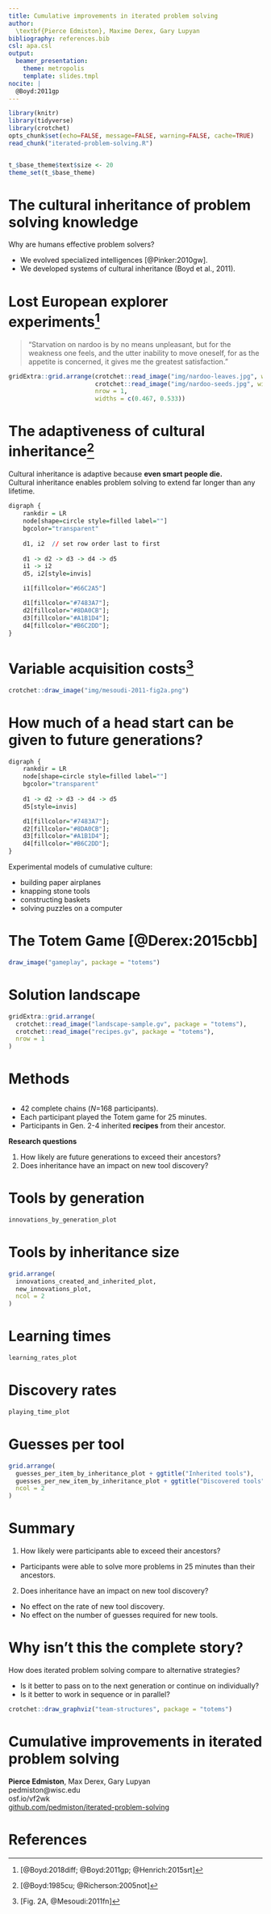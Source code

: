 ```yaml
---
title: Cumulative improvements in iterated problem solving
author: 
  \textbf{Pierce Edmiston}, Maxime Derex, Gary Lupyan
bibliography: references.bib
csl: apa.csl
output:
  beamer_presentation:
    theme: metropolis
    template: slides.tmpl
nocite: |
  @Boyd:2011gp
---
```

```r
library(knitr)
library(tidyverse)
library(crotchet)
opts_chunk$set(echo=FALSE, message=FALSE, warning=FALSE, cache=TRUE)
read_chunk("iterated-problem-solving.R")
```
```r
```
```r
t_$base_theme$text$size <- 20
theme_set(t_$base_theme)
```

# The cultural inheritance of problem solving knowledge

Why are humans effective problem solvers?

- We evolved specialized intelligences [@Pinker:2010gw].
- We developed systems of cultural inheritance (Boyd et al., 2011).

<!--
It seems relatively uncontroverial to say that humans are effective problem
solvers, but it is worth considering what the evidence actually is, that we are
good at problem solving. One way to think about it, from an evolutionary
perspective, is that our species, and no other, has been able to solve the
problems necessary for survival in nearly every terrestrial environment on the
planet. No other single species is able to do this. So what are the
explanations for why humans are so good at adaptive problem solving?

One answer to this question is that we evolved specialized intelligences. On
this view, we are effective problem solvers because our brains evolved so that
individuals could be smart and solve different kinds of problems on their own.

An alternative view is that we owe our success in problem solving in large
part to our systems of cultural inheritance. On this view, it's not our
ability to solve problems as individuals that is all that impressive.
Instead, it's our ability to copy other people that makes us adaptive
problem solvers. Humans may be smart, but cultures are smarter.
-->

# Lost European explorer experiments[^lostexplorer]

> "Starvation on nardoo is by no means unpleasant, but for the weakness one
  feels, and the utter inability to move oneself, for as the appetite is
  concerned, it gives me the greatest satisfaction."

```r
gridExtra::grid.arrange(crotchet::read_image("img/nardoo-leaves.jpg", width = 0.9),
                        crotchet::read_image("img/nardoo-seeds.jpg", width = 0.9),
                        nrow = 1,
                        widths = c(0.467, 0.533))
```

[^lostexplorer]: [@Boyd:2018diff; @Boyd:2011gp; @Henrich:2015srt]

<!--
A favorite source of evidence for why cultures are more adaptive than
individuals comes from what Rob Boyd has termed the Lost European explorer
experiments. This is where a group of intelligent and well-equipped
adventurers somehow gets stranded in a foreign land, and the test is whether
they can survive off the land long enough to make it back home. The irony of
these experiments is that the explorers often die right alongside indigenous
populations who have somehow figured out how to thrive in the same
environment.

An example of this is the Burke and Wills expedition across Australia. As they
ventured across inland Australia they were running out of supplies, but they
ran into a group of Aborigines that was surviving off the land just fine. They
saw that these Aborigines survived largely by eating an acquatic fern called
nardoo, pictured here. The Aborigines prepared this plant by mashing it into
a paste and forming it into little cakes. But all the explorers saw was that
the Aborigines were eating a lot of nardoo, and so they assumed it wasn't
harmful. It turns out that the food preparation process removed toxins from
the nardoo, and when eaten unprepared, it caused a form of thamine deficiency
that ultimately lead to their deaths.

Here is a passage from Wills diary shortly before he died, describing how
odd it was to die of starvation with a full belly.

> Starvation on nardoo is by no means unpleasant, but for the weakness one
  feels, and the utter inability to move oneself, for as the appetite is
  concerned, it gives me the greatest satisfaction.

The Lost European explorer experiments demonstrate that in some cases cultures
seem to be better at solving problems than any individual plopped down in the
same environmental conditions.
-->

# The adaptiveness of cultural inheritance[^br]

Cultural inheritance is adaptive because **even smart people die.**  
Cultural inheritance enables problem solving to extend far longer than any lifetime.  

```r
digraph {
    rankdir = LR
    node[shape=circle style=filled label=""]
    bgcolor="transparent"
    
    d1, i2  // set row order last to first
    
    d1 -> d2 -> d3 -> d4 -> d5
    i1 -> i2
    d5, i2[style=invis]

    i1[fillcolor="#66C2A5"]

    d1[fillcolor="#7483A7"];
    d2[fillcolor="#8DA0CB"];
    d3[fillcolor="#A1B1D4"];
    d4[fillcolor="#B6C2DD"];
}
```

[^br]: [@Boyd:1985cu; @Richerson:2005not]

<!--
Why is cultural inheritance adaptive? Why is it more beneficial to be able to
copy someone else than it is to be able to solve problems as individuals?

One of the basic arguments given for why cultural inheritance is adaptive is
that even smart people die. If you cannot copy, you can only accomplish so much
on your own in a single lifetime, no matter how smart you are. If you can copy,
you can instead spend your life improving what other people invented. What this
means is that problem solving can extend far longer than any single lifetime.
Eventually, cultures can solve problems that individuals cannot.

This argument makes sense to me, but it also assumes something that I think
should not be ignored, and that is that, on this view, problem solving is
relatively unaffected by cultural inheritance. A person in generation 1 has the
same problem solving capacity as a person in generation 4. All cultural
inheritance gives you is a head start or shortcut to individual learning.
-->

# Variable acquisition costs[^var]

```r
crotchet::draw_image("img/mesoudi-2011-fig2a.png")
```

[^var]: [Fig. 2A, @Mesoudi:2011fn]

<!--
There is some evidence to think that cultural inheritance should not accumulate
indefinitely. The main reason is that each new generation has more to learn.
Here's a figure showing the relationship between when a mathematical concept
was originally discovered and the age at which that concept is conventionally
learned. The basic idea is that masters students in mathematics, in their early
20s, are still learning ideas that may be over 100 years old.

If these variable acquisition costs constrain culutural accumulation, than we
might expect the benefits of cultural inheritance to diminish over generations.
Cultural inheritance may give a head start in the short run, but eventually
it has a diminishing return, and may not be helpful anymore.
-->

# How much of a head start can be given to future generations?

```r
digraph {
    rankdir = LR
    node[shape=circle style=filled label=""]
    bgcolor="transparent"
    
    d1 -> d2 -> d3 -> d4 -> d5
    d5[style=invis]

    d1[fillcolor="#7483A7"];
    d2[fillcolor="#8DA0CB"];
    d3[fillcolor="#A1B1D4"];
    d4[fillcolor="#B6C2DD"];
}
```

Experimental models of cumulative culture:

- building paper airplanes
- knapping stone tools
- constructing baskets
- solving puzzles on a computer

<!--
The purpose of my research was to better understand this question: how much
of a head start can be given to future generations?

The idea that each new generation is able to build upon the accomplishments
of the previous one is generally known as "cumulative culture". Cumulative
culture seems obvious looking around today. Technologies like cars, computers,
and spaceships are only possible because of generations of accumulated
innovations. But it's only recently that we have really tried to establish
good experimental models of cumulative culture. While we all may agree that
cumulative culture occurs at the longest timescales, it's still an open
question whether we learn anything about human problem solving by studying
cumulative culture at the shortest timescales.

Previous experiments investigating cumulative culture have used a number of
different experimental models. For example, if you watch someone build a paper
airplane and fly it, and then you attempt the same task, chances are you can
build a paper airplane that will fly a bit further than your ancestor, at least
through a handful of generations.

This sort of accumulation depends heavily on the task, of course. People
have also done experiments where participants learn how to knap stone tools,
which is a much more complicated task than building a paper airplane.
For these experiments, participants don't improve upon the stone tool design,
but we are able to better understand how reliably skills are passed on
to the next generation.

Most recently, experimental models of cumulative culture have started to
look more like cognitive psychology experiments in that they have people
solve puzzles on a computer where aspects of the problem solving task can
be more tightly controlled than in an experiment involving the creation
of physical artifacts.
-->

# The Totem Game [@Derex:2015cbb]

```r
draw_image("gameplay", package = "totems")
```

<!--
An example of this is the Totem game. In the Totem game, participants attempt
to build a totem pole first by combining these resources to make tools, and using
those tools to create other tools, and so on and so on, until they can chop
down a tree, and carve and paint a totem pole.

In this game, most of the combinations participants try do not yield new tools,
and so the test is how effectively participants can search the space of possible
combinations without making the same incorrect guesses over and over again.
-->

# Solution landscape

```r
gridExtra::grid.arrange(
  crotchet::read_image("landscape-sample.gv", package = "totems"),
  crotchet::read_image("recipes.gv", package = "totems"),
  nrow = 1
)
```

<!--
What makes this game interesting is that as tools are accumulated, the space
of possible combinations increases exponentially.

Here I'm showing the first 6 generations of tools, leading to the first axe,
which is required to make the simplest kind of totem pole. The landscape goes
on beyond this point, but in reality, in just 25 minutes, participants have
a hard time getting even this far.

On the right, I'm showing the recipes for the tools: the combinations of items
participants had to make in order to discover the tool. So first they had to
combine two stones to make a more refined rock, and a stone with an antler
to make a club, and so one. Some items could be refined all by themselves,
so you could break a branch off a tree, and refine a branch into a stick by
trying these items individually. Most tools involved the combination of between
2 and 3 items.

Presumably, with more items, the game gets harder and harder, so we can ask
how individuals who inherit a bunch of items from an ancestor are able to
exceed them. Are they able to overcome the acquisition cost of recreating
the previous tools?
-->

# Methods

```r
```

- 42 complete chains (_N_=168 participants).
- Each participant played the Totem game for 25 minutes.
- Participants in Gen. 2-4 inherited **recipes** from their ancestor.

**Research questions**

1. How likely are future generations to exceed their ancestors?
2. Does inheritance have an impact on new tool discovery?

<!--
In this experiment, we recruited 168 participants and assigned them to 42
complete four-generation chains. Each participant played the Totem game for 25
minutes. Participants in Generation 2 through 4 started off with the
**recipes** for all tools discovered by their ancestor. So they could see
which tools their ancestors had discovered, and they could click on them
to see the combinations that created them.

This is important because by inheriting the recipes, and not the tools,
the first thing each participant had to do was recreate the tools discovered
by their ancestor before they could attempt any new tools.

My main research question was how learning from someone else's successes was
different than discovering the same tools individually. I asked this in two
ways.

First, I asked how likely future generations are to exceed their ancestors.
After recreating the previous tools, can they continue on and discover new
ones, or do they just become stuck because they have too many items.

Second, I asked whether inheriting has any impact on new tool discovery, so
after recreating tools discovered by someone else, is your rate of new tool
discovery affected?
-->

# Tools by generation

```r
innovations_by_generation_plot
```

<!--
First I'll just show you the results by generation. So here each thin line is a
chain, and you can see that each generation tended to discover more tools in 25
minutes than their ancestor.

You can see that this is a quadratic fit, indicating that later generations had
a harder time exceeding their ancestors than earlier generations.
-->

# Tools by inheritance size

```r
grid.arrange(
  innovations_created_and_inherited_plot,
  new_innovations_plot,
  ncol = 2
)
```

<!--
Next I'm going to show you the same data, but this time based on the number
of inherited items, rather than by generation. The reason is that there is
no difference between a second generation participant inheriting 6 tools and
a fourth generation participant inheriting the same 6 tools.

On the left you can see the relationship between number of items inherited
and number to tools discovered. The dotted line is a reference line with a
slope of 1, so people who fall along that line recreated the tools they
inherited but were unable to create any new tools. As you can see, most of
the points are above the line, but to get a better sense of the relationship,
look on the right, where the same reference line is now horizontal, and you
can see the negative slope best fit line, indicating that as participants
inherited more tools, they had a harder time exceeding those tools.
-->

# Learning times

```r
learning_rates_plot
```

<!--
Now I want to dig in to what explains why inheriting more tools seemed to
decrease future problem solving ability.

The first way to do this is to take into account how much time in the 25 minute
session participants spent recreating existing tools as opposed to discovering
new ones.

Here I'm showing you the relationship between the size of the inheritance,
and the amount of time spent recreating the inherited tools, and you can see
the expected positive relationship, indicating that more tools took proportionally
longer to recreate.
-->

# Discovery rates

```r
playing_time_plot
```

<!--
Now we can ask how effectively participants were able to discover new tools
taking into account how much time it took them to recreate the old tools.

Here I'm showing that people who had more time to discover new tools tended
to discover more tools, but what's interesting is that the slope of this line
does not vary based on the number of tools that were inherited. That suggests
that even participants who inherited a bunch of tools were not any slower
at discovering new tools, they just had less time to do so.
-->

# Guesses per tool

```r
grid.arrange(
  guesses_per_item_by_inheritance_plot + ggtitle("Inherited tools"),
  guesses_per_new_item_by_inheritance_plot + ggtitle("Discovered tools"),
  ncol = 2
)
```

<!--
The last analysis I'll show breaks things down further by the number of guesses
made for each tool. In the previous analyses, I treated all tools the same,
but here I'm saying, for each tool, from the moment at which the tool was available
to be discovered, how many guesses did it take to discover it.

Here I've split things up based on whether the tool was inherited from an ancestor,
or it had to be discovered new. So on the left, you can see the benefit of inheriting.
Each line is a tool, and participants who inherited the recipes for those tools
were able to recreate those tools very quickly.

But the interesting test is on the right. Here I'm asking whether learning from
someone else's solutions gave you any sort of insight into the discovery of new
tools as opposed to discovering all tools on your own. The lack of an effect
here is interesting because it indicates that inheriting from an ancestor does
not have an impact on future problem solving.
-->

# Summary

1. How likely were participants able to exceed their ancestors?
  - Participants were able to solve more problems in 25 minutes than their ancestors.
2. Does inheritance have an impact on new tool discovery?
  - No effect on the rate of new tool discovery.
  - No effect on the number of guesses required for new tools.

<!--
To wrap things up, I found that participants were able to solve more problems in 25 minutes
than their ancestors. This type of iterated problem solving is known to be an important
factor in human evolution, and here we've added to our understanding of how problem solving
knowledge accumulates over generations.

To me the more interesting question is whether we can detect an impact of inheritance on
new tool discovery. However, we didn't find any effects on the rate of new tool discovery,
and neither did we find an effect on the number of guesses required for new tools.
-->

# Why isn't this the complete story?

How does iterated problem solving compare to alternative strategies?

- Is it better to pass on to the next generation or continue on individually?
- Is it better to work in sequence or in parallel?

```r
crotchet::draw_graphviz("team-structures", package = "totems")
```

<!--
This work is just starting, I want to briefly mention some of the other
questions we have using this paradigm. The main limitation to me is that we
might get more understanding about iterated problem solving if we compare an
iterated strategy to alternative ways of solving the same set of problems. That
allows us to answer questions like: Is it better to pass on to the next
generation or continue on individually? and Is it better to work in sequence or
in parallel?

I have some of these results, but didn't have time to talk about them here,
so if you are interested in them, please feel free to ask me about them after.
-->

# Cumulative improvements in iterated problem solving

**Pierce Edmiston**, Max Derex, Gary Lupyan  
pedmiston@wisc.edu  
osf.io/vf2wk  
[github.com/pedmiston/iterated-problem-solving](https://github.com/pedmiston/iterated-problem-solving)

# References {.allowframebreaks}

\setlength{\parindent}{-0.2in}
\setlength{\leftskip}{0.25in}
\noindent
\footnotesize
